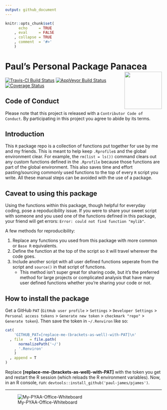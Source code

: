 ```yaml
---
output: github_document
---
```


<!-- README.md is generated from README.Rmd. Please edit that file -->

```r
knitr::opts_chunk$set(
      echo     = TRUE
    , eval     = FALSE
    , collapse = TRUE
    , comment  = '#>'
    )
```


# Paul's Personal Package Panacea <img src='assets/pkg-hexsticker.png' align='right' width=120/>

[![Travis-CI Build Status](https://travis-ci.org/Paul-James/pjames.svg?branch=dev)](https://travis-ci.org/Paul-James/pjames)
[![AppVeyor Build Status](https://ci.appveyor.com/api/projects/status/github/Paul-James/pjames?branch=dev&svg=true)](https://ci.appveyor.com/project/Paul-James/pjames)
[![Coverage Status](https://img.shields.io/codecov/c/github/Paul-James/pjames/dev.svg)](https://codecov.io/github/Paul-James/pjames?branch=dev)


## Code of Conduct

Please note that this project is released with a `Contributor Code of Conduct`. By participating in this project you agree to abide by its terms.

## Introduction

This `R` package repo is a collection of functions put together for use by me and my friends. This is meant to help keep `.Rprofile`s and the global environment clear. For example, the `rm(list = ls())` command clears out any custom functions defined in the `.Rprofile` because those functions are part of the global environment. This also saves time and effort pasting/sourcing commonly used functions to the top of every `R` script you write. All these manual steps can be avoided with the use of a package.

## Caveat to using this package

Using the functions within this package, though helpful for everyday coding, pose a repoducibility issue. If you were to share your sweet script with someone and you used one of the functions defined in this package, your friend will get errors: `Error: could not find function "mylib"`.

A few methods for reproducibility:

1. Replace any functions you used from this package with more common or `Base R` equivalents.
1. Define the function at the top of the script so it will travel wherever the code goes.
1. Include another script with all user defined functions seperate from the script and `source()` in that script of functions.
    * This method isn't super great for sharing code, but it's the preferred method for large projects or complicated analysis that have many user defined functions whether you're sharing your code or not.

## How to install the package

Get a GitHub `PAT` (`GitHub user profile` > `Settings` > `Developer Settings` > `Personal access tokens` > `Generate new token` > `checkmark "repo"` > `Generate token`). Then save the token in `~/.Renviron` like so:

```r
cat(
    'GITHUB_PAT=[replace-me-(brackets-as-well)-with-PAT]\n'
  , file   = file.path(
      normalizePath('~/')
    , '.Renviron'
    )
  , append = T
)
```

Replace **[replace-me-(brackets-as-well)-with-PAT]** with the token you get and restart the R session (which reloads the R environment variables).
Now, in an R console, run: `devtools::install_github('paul-james/pjames')`.

---

![My-PYAA-Office-Whiteboard](assets/pyaa-office-whiteboard.jpg)
